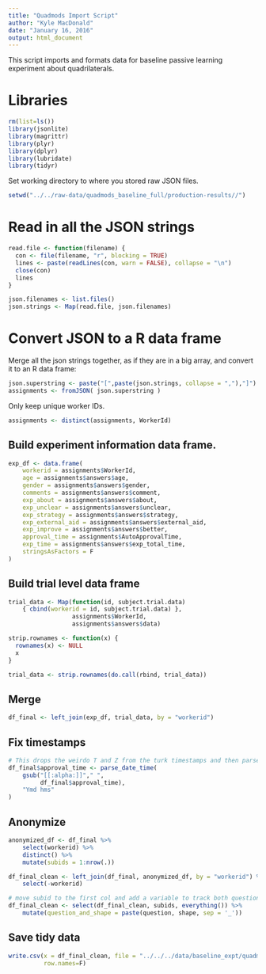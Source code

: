 ```yaml
---
title: "Quadmods Import Script"
author: "Kyle MacDonald"
date: "January 16, 2016"
output: html_document
---
```


This script imports and formats data for baseline passive learning experiment
about quadrilaterals. 

# Libraries

```r
rm(list=ls())
library(jsonlite)
library(magrittr)
library(plyr)
library(dplyr)
library(lubridate)
library(tidyr)
```

Set working directory to where you stored raw JSON files.

```r
setwd("../../raw-data/quadmods_baseline_full/production-results//")
```

# Read in all the JSON strings

```r
read.file <- function(filename) {
  con <- file(filename, "r", blocking = TRUE)
  lines <- paste(readLines(con, warn = FALSE), collapse = "\n")
  close(con)
  lines
}

json.filenames <- list.files()
json.strings <- Map(read.file, json.filenames)
```

# Convert JSON to a R data frame

Merge all the json strings together, as if they are in a big array, and convert it to an R data frame:

```r
json.superstring <- paste("[",paste(json.strings, collapse = ","),"]")
assignments <- fromJSON( json.superstring )
```

Only keep unique worker IDs.

```r
assignments <- distinct(assignments, WorkerId)
```

## Build experiment information data frame.

```r
exp_df <- data.frame(
    workerid = assignments$WorkerId, 
    age = assignments$answers$age,
    gender = assignments$answers$gender,
    comments = assignments$answers$comment,
    exp_about = assignments$answers$about,
    exp_unclear = assignments$answers$unclear,
    exp_strategy = assignments$answers$strategy,
    exp_external_aid = assignments$answers$external_aid,
    exp_improve = assignments$answers$better,
    approval_time = assignments$AutoApprovalTime,
    exp_time = assignments$answers$exp_total_time,
    stringsAsFactors = F
)
```

## Build trial level data frame

```r
trial_data <- Map(function(id, subject.trial.data) 
    { cbind(workerid = id, subject.trial.data) },
                  assignments$WorkerId,
                  assignments$answers$data)

```

```r
strip.rownames <- function(x) {
  rownames(x) <- NULL
  x
}

trial_data <- strip.rownames(do.call(rbind, trial_data))
```

## Merge

```r
df_final <- left_join(exp_df, trial_data, by = "workerid")
```

## Fix timestamps

```r
# This drops the weirdo T and Z from the turk timestamps and then parses them into seconds time 0 (some UTC standard)
df_final$approval_time <- parse_date_time(
    gsub("[[:alpha:]]"," ", 
         df_final$approval_time),
    "Ymd hms"
)
```

## Anonymize

```r
anonymized_df <- df_final %>% 
    select(workerid) %>% 
    distinct() %>% 
    mutate(subids = 1:nrow(.))

df_final_clean <- left_join(df_final, anonymized_df, by = "workerid") %>% 
    select(-workerid)

# move subid to the first col and add a variable to track both question and shape
df_final_clean <- select(df_final_clean, subids, everything()) %>% 
    mutate(question_and_shape = paste(question, shape, sep = '_'))
```

## Save tidy data 

```r
write.csv(x = df_final_clean, file = "../../../data/baseline_expt/quadmods-baseline.csv",
          row.names=F)
```
